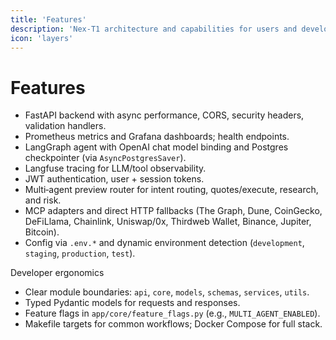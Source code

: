 ```yaml
---
title: 'Features'
description: 'Nex‑T1 architecture and capabilities for users and developers.'
icon: 'layers'
---
```


# Features

- FastAPI backend with async performance, CORS, security headers, validation handlers.
- Prometheus metrics and Grafana dashboards; health endpoints.
- LangGraph agent with OpenAI chat model binding and Postgres checkpointer (via `AsyncPostgresSaver`).
- Langfuse tracing for LLM/tool observability.
- JWT authentication, user + session tokens.
- Multi‑agent preview router for intent routing, quotes/execute, research, and risk.
- MCP adapters and direct HTTP fallbacks (The Graph, Dune, CoinGecko, DeFiLlama, Chainlink, Uniswap/0x, Thirdweb Wallet, Binance, Jupiter, Bitcoin).
- Config via `.env.*` and dynamic environment detection (`development`, `staging`, `production`, `test`).

Developer ergonomics
- Clear module boundaries: `api`, `core`, `models`, `schemas`, `services`, `utils`.
- Typed Pydantic models for requests and responses.
- Feature flags in `app/core/feature_flags.py` (e.g., `MULTI_AGENT_ENABLED`).
- Makefile targets for common workflows; Docker Compose for full stack.

